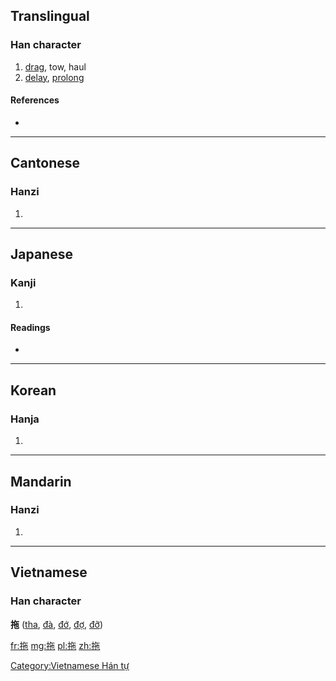 {{also|拕}}
==Translingual==

===Han character===
{{Han char|rn=64|rad=手|as=05|sn=8|four=5801<sub>2</sub>|canj=手人心木 (QOPD)}}

# [[drag]], tow, haul
# [[delay]], [[prolong]]

====References====
* {{Han ref|kx=0426.030|dkj=11961|dj=0774.050|hdz=31853.080|uh=62D6|ud=25302|bh=A9EC|bd=43500}}

----

==Cantonese==

===Hanzi===
{{yue-hanzi|jyut=|y=to1}}

# {{defn|Cantonese|sort=手05}}

----

==Japanese==

===Kanji===
{{ja-kanji|grade=|rs=手05}}

# {{defn|Japanese|sort=手05}}

====Readings====
* {{ja-readings|on=[[た]] (ta), [[だ]] (da), [[い]] (i)|kun=[[ひく]] (hiku)}}

----

==Korean==

===Hanja===
{{ko-hanja|hangeul=타|eumhun=|rv=ta|mr=t'a|y=tha}}

# {{defn|Korean|sort=手05}}

----

==Mandarin==

===Hanzi===
{{cmn-hanzi|pin=[[tuō]] ([[tuo1]])|wg=t'o<sup>1</sup>}}
#{{defn|Mandarin|sort=手05}}

----

==Vietnamese==
===Han character===
'''拖''' ([[tha]], [[đà]], [[đớ]], [[đợ]], [[đỡ]])

[[Category:Vietnamese Hán tự]]

[[fr:拖]]
[[mg:拖]]
[[pl:拖]]
[[zh:拖]]
